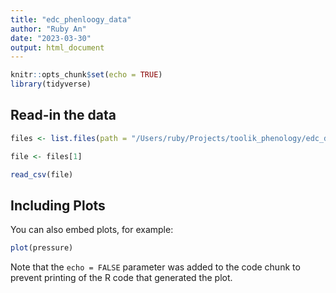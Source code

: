 ```yaml
---
title: "edc_phenloogy_data"
author: "Ruby An"
date: "2023-03-30"
output: html_document
---
```


```r
knitr::opts_chunk$set(echo = TRUE)
library(tidyverse)
```

## Read-in the data

```r

files <- list.files(path = "/Users/ruby/Projects/toolik_phenology/edc_data/2007-2017/data")

file <- files[1]

read_csv(file)

```

## Including Plots

You can also embed plots, for example:

```r
plot(pressure)
```

Note that the `echo = FALSE` parameter was added to the code chunk to prevent printing of the R code that generated the plot.
